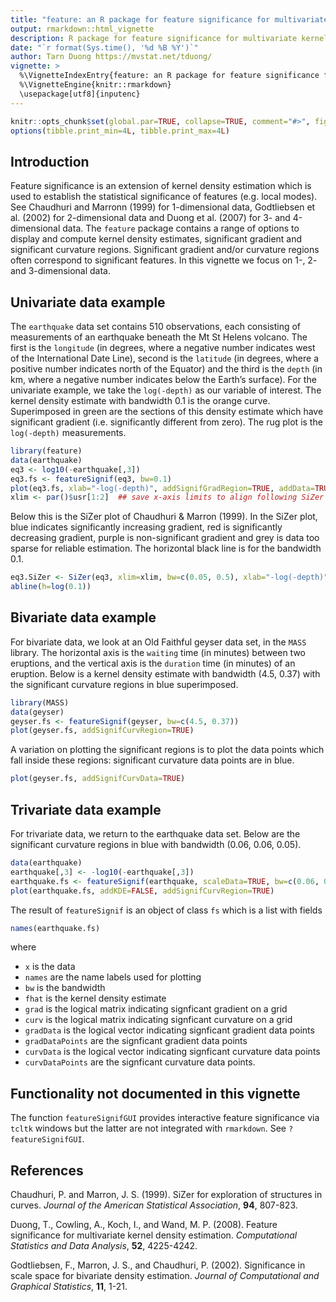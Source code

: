 ```yaml
---
title: "feature: an R package for feature significance for multivariate kernel density estimation"
output: rmarkdown::html_vignette
description: R package for feature significance for multivariate kernel density estimation
date: "`r format(Sys.time(), '%d %B %Y')`"
author: Tarn Duong https://mvstat.net/tduong/
vignette: >
  %\VignetteIndexEntry{feature: an R package for feature significance for multivariate kernel density estimation}
  %\VignetteEngine{knitr::rmarkdown}
  \usepackage[utf8]{inputenc}
---
```


```r
knitr::opts_chunk$set(global.par=TRUE, collapse=TRUE, comment="#>", fig.width=5, fig.height=5, fig.align="center")
options(tibble.print_min=4L, tibble.print_max=4L)
```


## Introduction 
Feature significance is an extension of kernel density estimation which is used to establish the statistical significance of features (e.g. local modes). See Chaudhuri and Marronn (1999) for 1-dimensional data, Godtliebsen et al. (2002) for 2-dimensional data and Duong et al. (2007) for 3- and 4-dimensional data. The `feature` package contains a range of options to display and compute kernel density estimates, significant gradient and significant curvature regions. Significant gradient and/or curvature regions often correspond to significant features. In this vignette we focus on 1-, 2- and 3-dimensional data.


## Univariate data example
The `earthquake` data set contains 510 observations, each consisting of measurements of an earthquake beneath the Mt St Helens volcano. The first is the `longitude` (in degrees, where a negative number indicates west of the International Date Line), second  is the `latitude` (in degrees, where a positive number indicates north of the Equator) and the third  is the ``depth`` (in km, where a negative number indicates below the Earth's surface). For the univariate example, we take the `log(-depth)` as our variable of interest. The kernel density estimate with bandwidth 0.1 is the orange curve. Superimposed in green are the sections of this density estimate which have significant gradient (i.e. significantly different from zero). The rug plot is the `log(-depth)` measurements.


```r
library(feature)
data(earthquake)
eq3 <- log10(-earthquake[,3])
eq3.fs <- featureSignif(eq3, bw=0.1)
plot(eq3.fs, xlab="-log(-depth)", addSignifGradRegion=TRUE, addData=TRUE)
xlim <- par()$usr[1:2]  ## save x-axis limits to align following SiZer plot
```

Below this is the SiZer plot of Chaudhuri & Marron (1999). In the SiZer plot, blue indicates significantly increasing gradient, red is significantly decreasing gradient, purple is non-significant gradient and grey is data too sparse for reliable estimation. The horizontal black line is for the bandwidth 0.1.

```r
eq3.SiZer <- SiZer(eq3, xlim=xlim, bw=c(0.05, 0.5), xlab="-log(-depth)")
abline(h=log(0.1))
```


## Bivariate data example 

For bivariate data, we look at an Old Faithful geyser data set, in the `MASS` library. The horizontal axis is the `waiting` time (in minutes) between two eruptions, and the vertical axis is the `duration` time (in minutes) of an eruption. Below is a kernel density estimate with bandwidth (4.5, 0.37) with the significant curvature regions in blue superimposed.

```r
library(MASS)
data(geyser)
geyser.fs <- featureSignif(geyser, bw=c(4.5, 0.37))
plot(geyser.fs, addSignifCurvRegion=TRUE)
```

A variation on plotting the significant regions is to plot the data points which
fall inside these regions: significant curvature data points are in blue.
```r
plot(geyser.fs, addSignifCurvData=TRUE)
```

## Trivariate data example 

For trivariate data, we return to the earthquake data set. Below are the significant curvature regions in blue with bandwidth (0.06, 0.06, 0.05).

```r
data(earthquake)
earthquake[,3] <- -log10(-earthquake[,3])
earthquake.fs <- featureSignif(earthquake, scaleData=TRUE, bw=c(0.06, 0.06, 0.05))
plot(earthquake.fs, addKDE=FALSE, addSignifCurvRegion=TRUE)
```

The result of `featureSignif` is an object of class `fs`
which is a list with fields
```r
names(earthquake.fs)
```
where

* `x` is the data
* `names` are the name labels used for plotting
* `bw` is the bandwidth
* `fhat` is the kernel density estimate 
* `grad` is the logical matrix indicating signficant gradient on a grid 
* `curv` is the logical matrix indicating signficant curvature on a grid
* `gradData` is the logical vector indicating signficant gradient data points
* `gradDataPoints` are the signficant gradient data points
* `curvData` is the logical vector indicating signficant curvature data points
* `curvDataPoints` are the signficant curvature data points.

## Functionality not documented in this vignette 

The function `featureSignifGUI` provides interactive feature significance via `tcltk` windows but the latter are not integrated with `rmarkdown`. See `?featureSignifGUI`.
 
## References

Chaudhuri, P. and Marron, J. S. (1999). SiZer for exploration of structures in curves. *Journal of the American Statistical Association*, **94**, 807-823.

Duong, T., Cowling, A., Koch, I., and Wand, M. P. (2008). Feature significance for multivariate kernel density estimation. *Computational Statistics and Data Analysis*, **52**, 4225-4242.

Godtliebsen, F., Marron, J. S., and Chaudhuri, P. (2002). Significance in scale space for bivariate density estimation. *Journal of Computational and Graphical Statistics*, **11**, 1-21.

